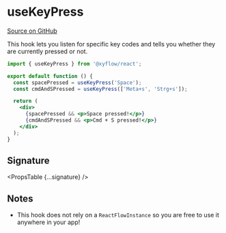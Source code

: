 
# useKeyPress

[Source on GitHub](https://github.com/wbkd/react-flow/blob/f919cb152dd5a92ec3b4d7e4568ffe099bc2af39/packages/react/src/hooks/useKeyPress.ts#L18)

This hook lets you listen for specific key codes and tells you whether they are
currently pressed or not.

```jsx
import { useKeyPress } from '@xyflow/react';

export default function () {
  const spacePressed = useKeyPress('Space');
  const cmdAndSPressed = useKeyPress(['Meta+s', 'Strg+s']);

  return (
    <div>
      {spacePressed && <p>Space pressed!</p>}
      {cmdAndSPressed && <p>Cmd + S pressed!</p>}
    </div>
  );
}
```

## Signature

<PropsTable {...signature} />

## Notes

- This hook does not rely on a `ReactFlowInstance` so you are free to use it
  anywhere in your app!
